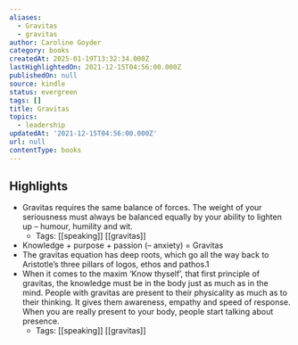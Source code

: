 ```yaml
---
aliases:
  - Gravitas
  - gravitas
author: Caroline Goyder
category: books
createdAt: 2025-01-19T13:32:34.000Z
lastHighlightedOn: 2021-12-15T04:56:00.000Z
publishedOn: null
source: kindle
status: evergreen
tags: []
title: Gravitas
topics:
  - leadership
updatedAt: '2021-12-15T04:56:00.000Z'
url: null
contentType: books
---
```

## Highlights

- Gravitas requires the same balance of forces. The weight of your seriousness must always be balanced equally by your ability to lighten up – humour, humility and wit.
  - Tags: [[speaking]] [[gravitas]]
- Knowledge + purpose + passion (– anxiety) = Gravitas
- The gravitas equation has deep roots, which go all the way back to Aristotle’s three pillars of logos, ethos and pathos.1
- When it comes to the maxim ‘Know thyself’, that first principle of gravitas, the knowledge must be in the body just as much as in the mind. People with gravitas are present to their physicality as much as to their thinking. It gives them awareness, empathy and speed of response. When you are really present to your body, people start talking about presence.
  - Tags: [[speaking]] [[gravitas]]
